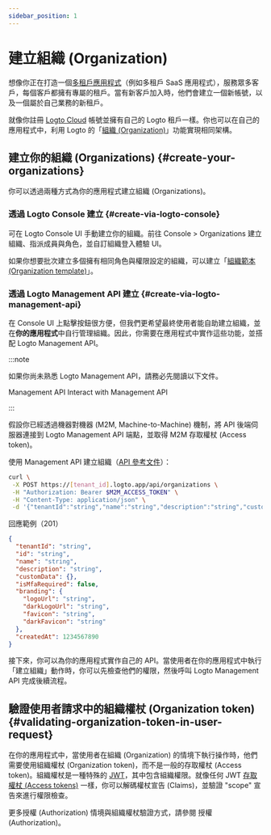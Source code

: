 ```yaml
---
sidebar_position: 1
---
```


# 建立組織 (Organization)

想像你正在打造一個[多租戶應用程式](https://auth.wiki/multi-tenancy)（例如多租戶 SaaS 應用程式），服務眾多客戶，每個客戶都擁有專屬的租戶。當有新客戶加入時，他們會建立一個新帳號，以及一個屬於自己業務的新租戶。

就像你註冊 [Logto Cloud](https://cloud.logto.io/) 帳號並擁有自己的 Logto 租戶一樣。你也可以在自己的應用程式中，利用 Logto 的「[組織 (Organization)](/organizations)」功能實現相同架構。

## 建立你的組織 (Organizations) \{#create-your-organizations}

你可以透過兩種方式為你的應用程式建立組織 (Organizations)。

### 透過 Logto Console 建立 \{#create-via-logto-console}

可在 Logto Console UI 手動建立你的組織。前往 <CloudLink to="/organizations">Console > Organizations</CloudLink> 建立組織、指派成員與角色，並自訂組織登入體驗 UI。

如果你想要批次建立多個擁有相同角色與權限設定的組織，可以建立「[組織範本 (Organization template)](/authorization/organization-template)」。

### 透過 Logto Management API 建立 \{#create-via-logto-management-api}

在 Console UI 上點擊按鈕很方便，但我們更希望最終使用者能自助建立組織，並在**你的應用程式**中自行管理組織。因此，你需要在應用程式中實作這些功能，並搭配 Logto Management API。

:::note

如果你尚未熟悉 Logto Management API，請務必先閱讀以下文件。

<Url href="/concepts/core-service/#management-api">Management API</Url>
<Url href="/integrate-logto/interact-with-management-api">Interact with Management API</Url>

:::

假設你已經透過機器對機器 (M2M, Machine-to-Machine) 機制，將 API 後端伺服器連接到 Logto Management API 端點，並取得 M2M 存取權杖 (Access token)。

使用 Management API 建立組織（[API 參考文件](https://openapi.logto.io/operation/operation-createorganization)）：

```bash
curl \
 -X POST https://[tenant_id].logto.app/api/organizations \
 -H "Authorization: Bearer $M2M_ACCESS_TOKEN" \
 -H "Content-Type: application/json" \
 -d '{"tenantId":"string","name":"string","description":"string","customData":{},"isMfaRequired":false,"branding":{"logoUrl":"string","darkLogoUrl":"string","favicon":"string","darkFavicon":"string"},"createdAt":1234567890}'
```

回應範例（201）

```json
{
  "tenantId": "string",
  "id": "string",
  "name": "string",
  "description": "string",
  "customData": {},
  "isMfaRequired": false,
  "branding": {
    "logoUrl": "string",
    "darkLogoUrl": "string",
    "favicon": "string",
    "darkFavicon": "string"
  },
  "createdAt": 1234567890
}
```

接下來，你可以為你的應用程式實作自己的 API。當使用者在你的應用程式中執行「建立組織」動作時，你可以先檢查他們的權限，然後呼叫 Logto Management API 完成後續流程。

## 驗證使用者請求中的組織權杖 (Organization token) \{#validating-organization-token-in-user-request}

在你的應用程式中，當使用者在組織 (Organization) 的情境下執行操作時，他們需要使用組織權杖 (Organization token)，而不是一般的存取權杖 (Access token)。組織權杖是一種特殊的 [JWT](https://auth.wiki/jwt)，其中包含組織權限。就像任何 JWT [存取權杖 (Access tokens)](https://auth.wiki/access-token) 一樣，你可以解碼權杖宣告 (Claims)，並驗證 "scope" 宣告來進行權限檢查。

更多授權 (Authorization) 情境與組織權杖驗證方式，請參閱 <Url href="/authorization">授權 (Authorization)</Url>。
